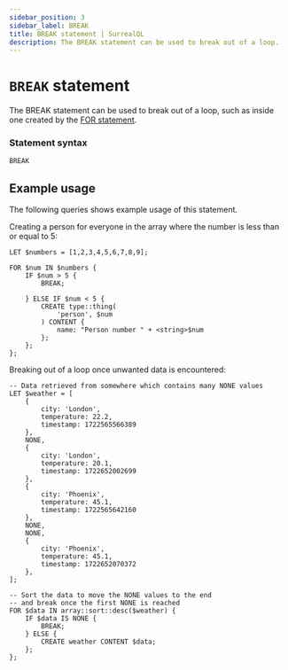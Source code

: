 ```yaml
---
sidebar_position: 3
sidebar_label: BREAK
title: BREAK statement | SurrealQL
description: The BREAK statement can be used to break out of a loop.
---
```


# `BREAK` statement

The BREAK statement can be used to break out of a loop, such as inside one created by the [FOR statement](/docs/surrealdb/surrealql/statements/for).

### Statement syntax

```surql title="SurrealQL Syntax"
BREAK
```

## Example usage

The following queries shows example usage of this statement.

Creating a person for everyone in the array where the number is less than or equal to 5:

```surql
LET $numbers = [1,2,3,4,5,6,7,8,9];

FOR $num IN $numbers {
    IF $num > 5 {
        BREAK;
 
    } ELSE IF $num < 5 {
        CREATE type::thing(
            'person', $num
        ) CONTENT {
            name: "Person number " + <string>$num 
        };
    };
};
```

Breaking out of a loop once unwanted data is encountered:

```surql
-- Data retrieved from somewhere which contains many NONE values
LET $weather = [
	{
		city: 'London',
		temperature: 22.2,
		timestamp: 1722565566389
	},
	NONE,
	{
		city: 'London',
		temperature: 20.1,
		timestamp: 1722652002699
	},
    {
        city: 'Phoenix',
        temperature: 45.1,
        timestamp: 1722565642160
    },
    NONE,
    NONE,
    {
        city: 'Phoenix',
        temperature: 45.1,
        timestamp: 1722652070372
    },
];

-- Sort the data to move the NONE values to the end
-- and break once the first NONE is reached
FOR $data IN array::sort::desc($weather) {
    IF $data IS NONE {
        BREAK;
    } ELSE {
        CREATE weather CONTENT $data;
    };
};
```